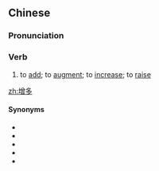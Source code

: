 ==Chinese==
{{zh-forms}}

===Pronunciation===
{{zh-pron
|m=zēngduō
|c=zang1 do1
|h=pfs=chen-tô
|mn=cheng-to
|cat=v
}}

===Verb===
{{zh-verb}}

# to [[add]]; to [[augment]]; to [[increase]]; to [[raise]]

[[zh:增多]]

====Synonyms====
* {{zh-l|加多}}
* {{zh-l|加添}}
* {{zh-l|添加}}
* {{zh-l|增加}}
* {{zh-l|增添}}